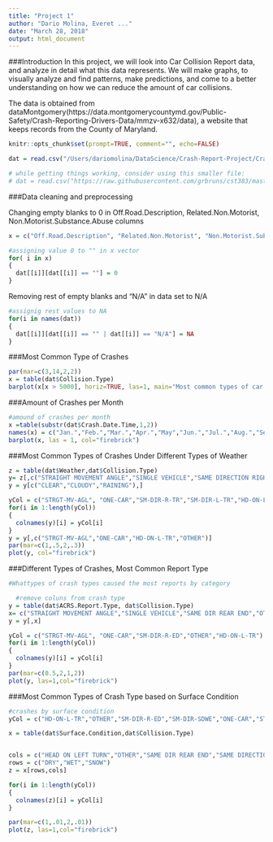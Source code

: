 ```yaml
---
title: "Project 1"
author: "Dario Molina, Everet ..."
date: "March 28, 2018"
output: html_document
---
```

<!--
Intro: explain what you will do in a sentence or two
Data: Explain in a few sentence where the data comes from, what it is about, etc.
Initial data exploration
Data cleaning and preprocessing
Data exploration and visualization
Conclusions.  One paragraph about what you learned, issues you faced, etc.
-->

###Introduction
In this project, we will look into Car Collision Report data, and analyze in detail what this data represents.  We will make graphs, to visually analyze and find patterns, make predictions, and come to a better understanding on how we can reduce the amount of car collisions.

The data is obtained from dataMontgomery(https://data.montgomerycountymd.gov/Public-Safety/Crash-Reporting-Drivers-Data/mmzv-x632/data), a website that keeps records from the County of Maryland.

```r
knitr::opts_chunk$set(prompt=TRUE, comment="", echo=FALSE)
```


```r
dat = read.csv("/Users/dariomolina/DataScience/Crash-Report-Project/Crash_Reporting_-_Drivers_Data.csv",stringsAsFactors=FALSE)

# while getting things working, consider using this smaller file:
# dat = read.csv("https://raw.githubusercontent.com/grbruns/cst383/master/campaign-ca-2016-sample.csv")
```

###Data cleaning and preprocessing

Changing empty blanks to 0 in Off.Road.Description, Related.Non.Motorist, Non.Motorist.Substance.Abuse columns
```r
x = c("Off.Road.Description", "Related.Non.Motorist", "Non.Motorist.Substance.Abuse")

#assigning value 0 to "" in x vector
for( i in x)
{
  dat[[i]][dat[[i]] == ""] = 0
}

```

Removing rest of empty blanks and "N/A" in data set to N/A
```r
#assignig rest values to NA
for(i in names(dat))
{
  dat[[i]][dat[[i]] == "" | dat[[i]] == "N/A"] = NA
}

```

###Most Common Type of Crashes
```r
par(mar=c(3,14,2,2))
x = table(dat$Collision.Type)
barplot(x[x > 5000], horiz=TRUE, las=1, main="Most common types of car crash", col="firebrick")
```

###Amount of Crashes per Month
```r
#amound of crashes per month
x =table(substr(dat$Crash.Date.Time,1,2))
names(x) = c("Jan.","Feb.","Mar.","Apr.","May","Jun.","Jul.","Aug.","Sep.","Oct.","Nov.","Dec.")
barplot(x, las = 1, col="firebrick")
```

###Most Common Types of Crashes Under Different Types of Weather
```r
z = table(dat$Weather,dat$Collision.Type)
y= z[,c("STRAIGHT MOVEMENT ANGLE","SINGLE VEHICLE","SAME DIRECTION RIGHT TURN","SAME DIRECTION LEFT TURN","HEAD ON LEFT TURN","OTHER")]
y = y[c("CLEAR","CLOUDY","RAINING"),]

yCol = c("STRGT-MV-AGL", "ONE-CAR","SM-DIR-R-TR","SM-DIR-L-TR","HD-ON-L-TR","OTHER")
for(i in 1:length(yCol))
{
  colnames(y)[i] = yCol[i]
}
y = y[,c("STRGT-MV-AGL","ONE-CAR","HD-ON-L-TR","OTHER")]
par(mar=c(1,.5,2,.3))
plot(y, col="firebrick")
```


###Different Types of Crashes, Most Common Report Type
```r
#Whattypes of crash types caused the most reports by category

  #remove coluns from crash type 
y = table(dat$ACRS.Report.Type, dat$Collision.Type)
x= c("STRAIGHT MOVEMENT ANGLE","SINGLE VEHICLE","SAME DIR REAR END","OTHER","HEAD ON LEFT TURN")
y = y[,x]

yCol = c("STRGT-MV-AGL", "ONE-CAR","SM-DIR-R-ED","OTHER","HD-ON-L-TR")
for(i in 1:length(yCol))
{
  colnames(y)[i] = yCol[i]
}
par(mar=c(0.5,2,1,2))
plot(y, las=1,col="firebrick")
```

###Most Common Types of Crash Type based on Surface Condition
```r
#crashes by surface condition
yCol = c("HD-ON-L-TR","OTHER","SM-DIR-R-ED","SM-DIR-SDWE","ONE-CAR","STRGT-MV-AGL")

x = table(dat$Surface.Condition,dat$Collision.Type)


cols = c("HEAD ON LEFT TURN","OTHER","SAME DIR REAR END","SAME DIRECTION SIDESWIPE","SINGLE VEHICLE","STRAIGHT MOVEMENT ANGLE")
rows = c("DRY","WET","SNOW")
z = x[rows,cols]

for(i in 1:length(yCol))
{
  colnames(z)[i] = yCol[i]
}

par(mar=c(1,.01,2,.01))
plot(z, las=1,col="firebrick")
```



